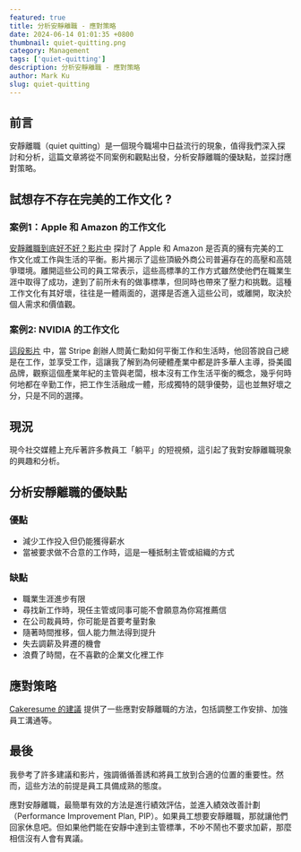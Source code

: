 ```yaml
---
featured: true
title: 分析安靜離職 - 應對策略
date: 2024-06-14 01:01:35 +0800
thumbnail: quiet-quitting.png
category: Management
tags: ['quiet-quitting']
description: 分析安靜離職 - 應對策略
author: Mark Ku
slug: quiet-quitting
---
```

## 前言

安靜離職（quiet quitting）是一個現今職場中日益流行的現象，值得我們深入探討和分析，這篇文章將從不同案例和觀點出發，分析安靜離職的優缺點，並探討應對策略。

## 試想存不存在完美的工作文化 ?
### 案例1：Apple 和 Amazon 的工作文化
[安靜離職到底好不好？影片中](https://www.youtube.com/watch?v=2E_lnngFuvU) 探討了 Apple 和 Amazon 是否真的擁有完美的工作文化或工作與生活的平衡。影片揭示了這些頂級外商公司普遍存在的高壓和高競爭環境。離開這些公司的員工常表示，這些高標準的工作方式雖然使他們在職業生涯中取得了成功，達到了前所未有的做事標準，但同時也帶來了壓力和挑戰。這種工作文化有其好壞，往往是一體兩面的，選擇是否進入這些公司，或離開，取決於個人需求和價值觀。

### 案例2: NVIDIA 的工作文化

[這段影片](https://www.youtube.com/watch?v=f6XmHpPil6w) 中，當 Stripe 創辦人問黃仁勳如何平衡工作和生活時，他回答說自己總是在工作，並享受工作，這讓我了解到為何硬體產業中都是許多華人主導，掛美國品牌，觀察這個產業年紀的主管與老闆，根本沒有工作生活平衡的概念，幾乎何時何地都在辛勤工作，把工作生活融成一體，形成獨特的競爭優勢，這也並無好壞之分，只是不同的選擇。

## 現況

現今社交媒體上充斥著許多教員工「躺平」的短視頻，這引起了我對安靜離職現象的興趣和分析。

## 分析安靜離職的優缺點

### 優點
* 減少工作投入但仍能獲得薪水
* 當被要求做不合意的工作時，這是一種抵制主管或組織的方式

### 缺點
* 職業生涯進步有限
* 尋找新工作時，現任主管或同事可能不會願意為你寫推薦信
* 在公司裁員時，你可能是首要考量對象
* 隨著時間推移，個人能力無法得到提升
* 失去調薪及昇遷的機會
* 浪費了時間，在不喜歡的企業文化裡工作

## 應對策略

[Cakeresume 的建議](https://www.cakeresume.com/resources/quite-quitting.amp?locale=zh-TW&fbclid=IwZXh0bgNhZW0CMTEAAR0M_PilTRRBaoVIW87yC6ziBpMYVZtmPEx58o3Hy6blcl7sv2wbnfPrV9g_aem_AWAn4KTAKzgnoxDxK0keUxHe1-WAFh5hi2cSk80xdLWcEfPC0nbByLEDdzp5MOWr-aPNk20rATzqwWeACeXiiAe4) 提供了一些應對安靜離職的方法，包括調整工作安排、加強員工溝通等。

## 最後

我參考了許多建議和影片，強調循循善誘和將員工放到合適的位置的重要性。然而，這些方法的前提是員工具備成熟的態度。

應對安靜離職，最簡單有效的方法是進行績效評估，並進入績效改善計劃（Performance Improvement Plan, PIP）。如果員工想要安靜離職，那就讓他們回家休息吧。但如果他們能在安靜中達到主管標準，不吵不鬧也不要求加薪，那麼相信沒有人會有異議。